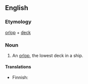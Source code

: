 ==English==

===Etymology===
[[orlop]] + [[deck]]

===Noun===
{{en-noun|sg=[[orlop]] [[deck]]}}

# {{nautical}} An [[orlop]], the lowest deck in a ship.

====Translations====
{{top}}
* Finnish: {{t-|fi|alakansi}}
{{bottom}}